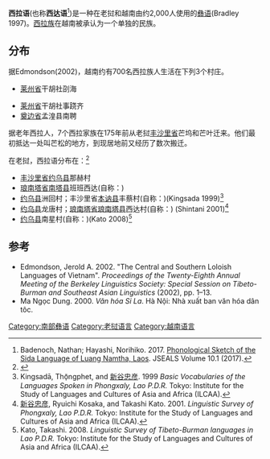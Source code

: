 {{Infobox language
|name=西拉语
|altname=Sida
|nativename=
|states=[[老挝|老挝]]、[[越南|越南]]
|region=
|ethnicity=[[西拉族|西拉族]]
|speakers={{sigfig|2,480|2}}
|date=1995 & 2009人口普查
|ref=e18
|familycolor=汉藏语系
|fam2=([[藏缅语族|藏缅语族]])
|fam3=[[缅彝语群|缅彝语群]]
|fam4=[[彝语支|彝语支]]
|fam5=[[彝语南部方言|彝语南部方言]]
|fam6=[[西拉语群|西拉语群]]
|iso3=slt
|glotto=sila1247
|glottorefname=Sila
}}

'''西拉语'''(也称'''西达语'''<ref>Badenoch, Nathan; Hayashi, Norihiko. 2017. [http://hdl.handle.net/10524/52394 Phonological Sketch of the Sida Language of Luang Namtha, Laos]. JSEALS Volume 10.1 (2017).</ref>)是一种在老挝和越南由约2,000人使用的[[彝语|彝语]](Bradley 1997)。[[西拉族|西拉族]]在越南被承认为一个单独的民族。

==分布==
据Edmondson(2002)，越南约有700名西拉族人生活在下列3个村庄。

*[[莱州省|莱州省]]干胡社刟海

*[[莱州省|莱州省]]干胡社事跷齐
*[[奠边省|奠边省]]孟湟县南聘

据老年西拉人，7个西拉家族在175年前从老挝[[丰沙里省|丰沙里省]]芒坞和芒叶迁来。他们最初抵达一处叫芒松的地方，到现居地前又经历了数次搬迁。

在老挝，西拉语分布在：<ref>{{Cite web |url=https://mpi-lingweb.shh.mpg.de/numeral/Sila.htm |title=存档副本 |access-date=2021-03-26 |archive-date=2017-12-12 |archive-url=https://web.archive.org/web/20171212193501/https://mpi-lingweb.shh.mpg.de/numeral/Sila.htm |dead-url=no }}</ref>
*[[丰沙里省|丰沙里省]][[约乌县|约乌县]]那赫村
*[[琅南塔省|琅南塔省]][[南塔县|南塔县]]班班西达(自称：''{{IPA|vɛ33 ɲɯ33}}'')
*[[约乌县|约乌县]]洲回村；丰沙里省[[本讷县|本讷县]]丰蔡村(自称：''{{IPA|go55ɯ55 a11ma11}}'')(Kingsada 1999)<ref>Kingsadā, Thō̜ngphet, and [[新谷忠彦|新谷忠彦]]. 1999 ''Basic Vocabularies of the Languages Spoken in Phongxaly, Lao P.D.R.'' Tokyo: Institute for the Study of Languages and Cultures of Asia and Africa (ILCAA).</ref>
*[[约乌县|约乌县]]龙唐村；[[琅南塔省|琅南塔省]][[琅南塔县|琅南塔县]]西达村(自称：''{{IPA|si33 la33}}'') (Shintani 2001)<ref>[[新谷忠彦|新谷忠彦]], Ryuichi Kosaka, and Takashi Kato. 2001. ''Linguistic Survey of Phongxaly, Lao P.D.R.'' Tokyo: Institute for the Study of Languages and Cultures of Asia and Africa (ILCAA).</ref>
*[[约乌县|约乌县]]南星村(自称：''{{IPA|ko55 ɯ21}}'')(Kato 2008)<ref>Kato, Takashi. 2008. ''Linguistic Survey of Tibeto-Burman languages in Lao P.D.R.'' Tokyo: Institute for the Study of Languages and Cultures of Asia and Africa (ILCAA).</ref>

==参考==
{{Reflist}}
*Edmondson, Jerold A. 2002. "The Central and Southern Loloish Languages of Vietnam". ''Proceedings of the Twenty-Eighth Annual Meeting of the Berkeley Linguistics Society: Special Session on Tibeto-Burman and Southeast Asian Linguistics'' (2002), pp. 1–13.
*Ma Ngọc Dung. 2000. ''Văn hóa Si La''. Hà Nội: Nhà xuất ban văn hóa dân tôc.

{{老挝语言}}
{{越南语言}}
{{汉藏语系}}
{{Lolo-Burmese languages}}

[[Category:南部彝语|Category:南部彝语]]
[[Category:老挝语言|Category:老挝语言]]
[[Category:越南语言|Category:越南语言]]